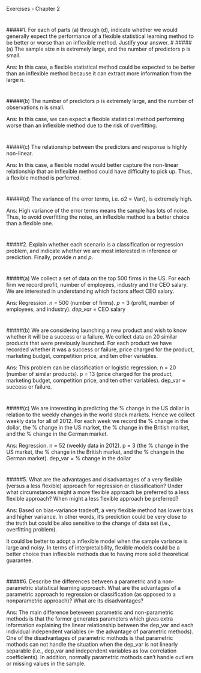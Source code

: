 
Exercises - Chapter 2

#
#####1. For each of parts (a) through (d), indicate whether we would generally expect the performance of a flexible statistical learning method to be better or worse than an inflexible method. Justify your answer.
#
#####(a) The sample size n is extremely large, and the number of predictors p is small.

Ans: In this case, a flexible statistical method could be expected to be better than an inflexible method because it can extract more information from the large n.


#
#####(b) The number of predictors p is extremely large, and the number of observations n is small.

Ans: In this case, we can expect a flexible statistical method performing worse than an inflexible method due to the risk of overfitting.


#
#####(c) The relationship between the predictors and response is highly non-linear.

Ans: In this case, a flexible model would better capture the non-linear relationship that an inflexible method could have difficulty to pick up. Thus, a flexible method is perferred.


#
#####(d) The variance of the error terms, i.e. σ2 = Var(), is extremely high.

Ans: High variance of the error terms means the sample has lots of noise. Thus, to avoid overfitting the noise, an inflexible method is a better choice than a flexible one.


#
#####2. Explain whether each scenario is a classification or regression problem, and indicate whether we are most interested in inference or prediction. Finally, provide *n* and *p*.

#
#####(a) We collect a set of data on the top 500 firms in the US. For each firm we record profit, number of employees, industry and the CEO salary. We are interested in understanding which factors affect CEO salary.

Ans: Regression. *n* = 500 (number of firms). *p* = 3 (profit, number of employees, and industry). *dep_var* = CEO salary


#
#####(b) We are considering launching a new product and wish to know whether it will be a success or a failure. We collect data on 20 similar products that were previously launched. For each product we have recorded whether it was a success or failure, price charged for the product, marketing budget, competition price, and ten other variables.

Ans: This problem can be classification or logistic regression. n = 20 (number of similar products). p = 13 (price charged for the product, marketing budget, competition price, and ten other variables). dep_var = success or failure.



#
#####(c) We are interesting in predicting the % change in the US dollar in relation to the weekly changes in the world stock markets. Hence we collect weekly data for all of 2012. For each week we record the % change in the dollar, the % change in the US market, the % change in the British market, and the % change in the German market.

Ans: Regression. n = 52 (weekly data in 2012). p = 3 (the % change in the US market, the % change in the British market, and the % change in the German market). dep_var = % change in the dollar



#
#####5. What are the advantages and disadvantages of a very flexible (versus a less flexible) approach for regression or classification? Under what circumstances might a more flexible approach be preferred to a less flexible approach? When might a less flexible approach be preferred?

Ans: Based on bias-variance tradeoff, a very flexible method has lower bias and higher variance. In other words, it's prediction could be very close to the truth but could be also sensitive to the change of data set (i.e., overfitting problem). 

It could be better to adopt a inflexible model when the sample variance is large and noisy. In terms of interpretaibility, flexible models could be a better choice than inflexible methods due to having more solid theoretical guarantee. 



#
#####6.  Describe the differences between a parametric and a non-parametric statistical learning approach. What are the advantages of a parametric approach to regression or classification (as opposed to a nonparametric approach)? What are its disadvantages?

Ans: The main difference beteween parametric and non-parametric methods is that the former generates parameters which gives extra information explaining the linear relationship between the dep_var and each individual independent variables (<- the advantage of parametric methods). One of the disadvantages of parametric mothods is that parametric mothods can not handle the situation when the dep_var is not linearly separable (i.e., dep_var and independent variables as low correlation coefficients). In addition, normally parametric mothods can't handle outliers or missing values in the sample. 


